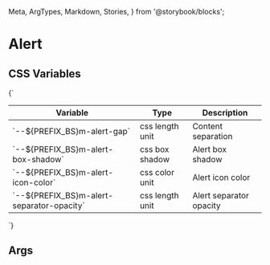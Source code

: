   Meta,
  ArgTypes,
  Markdown,
  Stories,
} from '@storybook/blocks';


# Alert

## CSS Variables
<Markdown>
  {`

  | Variable                                        | Type             | Description              |
  |-------------------------------------------------|------------------|--------------------------|
  | \`--${PREFIX_BS}m-alert-gap\`                   | css length unit  | Content separation       |
  | \`--${PREFIX_BS}m-alert-box-shadow\`            | css box shadow   | Alert box shadow         |
  | \`--${PREFIX_BS}m-alert-icon-color\`            | css color unit   | Alert icon color         |
  | \`--${PREFIX_BS}m-alert-separator-opacity\`     | css length unit  | Alert separator opacity  |

  `}
</Markdown>

## Args
<Meta of={MAlertStories} />

<ArgTypes of={MAlertStories} />

<Stories />


